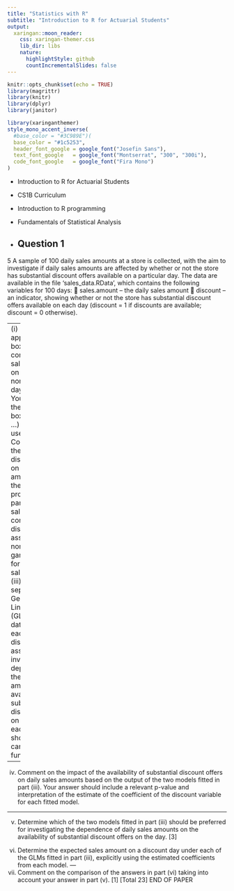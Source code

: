```yaml
---
title: "Statistics with R"
subtitle: "Introduction to R for Actuarial Students"
output:
  xaringan::moon_reader:
    css: xaringan-themer.css
    lib_dir: libs
    nature:
      highlightStyle: github
      countIncrementalSlides: false
---
```



```r
knitr::opts_chunk$set(echo = TRUE)
library(magrittr)
library(knitr)
library(dplyr)
library(janitor)


```

```r
library(xaringanthemer)
style_mono_accent_inverse(
  #base_color = "#3C989E")(
  base_color = "#1c5253",
  header_font_google = google_font("Josefin Sans"),
  text_font_google   = google_font("Montserrat", "300", "300i"),
  code_font_google   = google_font("Fira Mono")
)
```


* Introduction to R for Actuarial Students

* CS1B Curriculum

* Introduction to R programming
* Fundamentals of Statistical Analysis

* Question 1
---


5 A sample of 100 daily sales amounts at a store is collected, with the aim to investigate
if daily sales amounts are affected by whether or not the store has substantial
discount offers available on a particular day. The data are available in the file
‘sales_data.RData’, which contains the following variables for 100 days:
 sales.amount – the daily sales amount
 discount – an indicator, showing whether or not the store has substantial
discount offers available on each day (discount = 1 if discounts are available;
discount = 0 otherwise).

---
(i) Plot appropriate boxplots for comparing the sales amounts on discount and
non-discount days. [3]
[Hint: You may find the boxplot(formula, …) R command useful.]
(ii) Comment on the effect of discount offers on sales amounts using the boxplots
produced in part (i). [2]
A sales analyst considers two distributional assumptions: a normal and a gamma
model for the daily sales amounts.
(iii) Fit two separate Generalised Linear Models (GLMs) to the data, one for each
of the two distributional assumptions, to investigate the dependence of the
daily sales amounts on availability of substantial discount offers on the day.
For each model you should use the canonical link function. 

---

(iv) Comment on the impact of the availability of substantial discount offers on
daily sales amounts based on the output of the two models fitted in part (iii).
Your answer should include a relevant p-value and interpretation of the
estimate of the coefficient of the discount variable for each fitted model. 

---

(v) Determine which of the two models fitted in part (iii) should be preferred for
investigating the dependence of daily sales amounts on the availability of
substantial discount offers on the day. [3]
(vi) Determine the expected sales amount on a discount day under each of the
GLMs fitted in part (iii), explicitly using the estimated coefficients from
each model. 
---
(vii) Comment on the comparison of the answers in part (vi) taking into account
your answer in part (v). [1]
[Total 23]
END OF PAPER